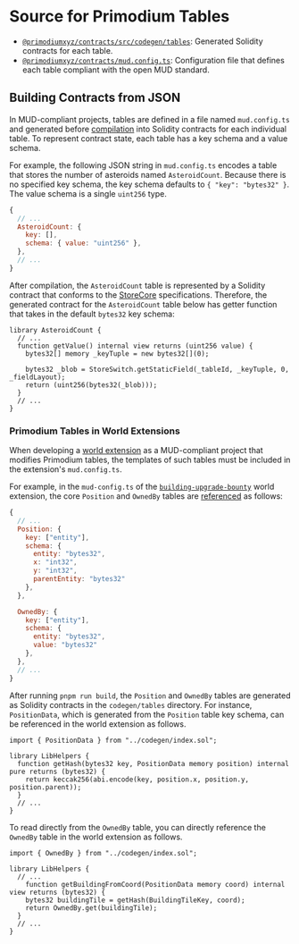 # Source for Primodium Tables

- [`@primodiumxyz/contracts/src/codegen/tables`](https://github.com/primodiumxyz/contracts/blob/main/src/codegen/tables): Generated Solidity contracts for each table.
- [`@primodiumxyz/contracts/mud.config.ts`](https://github.com/primodiumxyz/contracts/blob/main/mud.config.ts): Configuration file that defines each table compliant with the open MUD standard.

## Building Contracts from JSON

In MUD-compliant projects, tables are defined in a file named `mud.config.ts` and generated before [compilation](https://mud.dev/templates/typescript/contracts#mudconfigts) into Solidity contracts for each individual table. To represent contract state, each table has a key schema and a value schema.

For example, the following JSON string in `mud.config.ts` encodes a table that stores the number of asteroids named `AsteroidCount`. Because there is no specified key schema, the key schema defaults to `{ "key": "bytes32" }`. The value schema is a single `uint256` type.

```js filename="@primodiumxyz/contracts/mud.config.ts" showLineNumbers
{
  // ...
  AsteroidCount: {
    key: [],
    schema: { value: "uint256" },
  },
  // ...
}
```

After compilation, the `AsteroidCount` table is represented by a Solidity contract that conforms to the [StoreCore](https://mud.dev/store/reference/store-core) specifications. Therefore, the generated contract for the `AsteroidCount` table below has getter function that takes in the default `bytes32` key schema:

```solidity copy filename="@primodiumxyz/contracts/src/codegen/tables/AsteroidCount.sol" showLineNumbers {4}
library AsteroidCount {
  // ...
  function getValue() internal view returns (uint256 value) {
    bytes32[] memory _keyTuple = new bytes32[](0);

    bytes32 _blob = StoreSwitch.getStaticField(_tableId, _keyTuple, 0, _fieldLayout);
    return (uint256(bytes32(_blob)));
  }
  // ...
}
```

### Primodium Tables in World Extensions

When developing a [world extension](../world-extension.mdx) as a MUD-compliant project that modifies Primodium tables, the templates of such tables must be included in the extension's `mud.config.ts`.

For example, in the `mud-config.ts` of the [`building-upgrade-bounty`](../world-extension/examples.mdx) world extension, the core `Position` and `OwnedBy` tables are [referenced](https://github.com/primodiumxyz/developer/blob/bca59e31bce35ce3b9feada4ee42b0259b5e371a/examples/building-upgrade-bounty/packages/contracts/mud.config.ts#L21-L35) as follows:

```js copy filename="/examples/building-upgrade-bounty/packages/contracts/mud.config.ts#L21-L35" showLineNumbers
{
  // ...
  Position: {
    key: ["entity"],
    schema: { 
      entity: "bytes32", 
      x: "int32", 
      y: "int32", 
      parentEntity: "bytes32" 
    },
  },

  OwnedBy: {
    key: ["entity"],
    schema: { 
      entity: "bytes32", 
      value: "bytes32"
    },
  },
  // ...
}
```

After running `pnpm run build`, the `Position` and `OwnedBy` tables are generated as Solidity contracts in the `codegen/tables` directory. For instance, `PositionData`, which is generated from the `Position` table key schema, can be referenced in the world extension as follows.

```solidity copy filename="/examples/building-upgrade-bounty/packages/contracts/src/libraries/LibHelpers.sol" showLineNumbers {1,4}
import { PositionData } from "../codegen/index.sol";

library LibHelpers {
  function getHash(bytes32 key, PositionData memory position) internal pure returns (bytes32) {
    return keccak256(abi.encode(key, position.x, position.y, position.parent));
  }
  // ...
}
```

To read directly from the `OwnedBy` table, you can directly reference the `OwnedBy` table in the world extension as follows.

```solidity copy filename="/examples/building-upgrade-bounty/packages/contracts/src/libraries/LibHelpers.sol" showLineNumbers {1,7}
import { OwnedBy } from "../codegen/index.sol";

library LibHelpers {
  // ...
    function getBuildingFromCoord(PositionData memory coord) internal view returns (bytes32) {
    bytes32 buildingTile = getHash(BuildingTileKey, coord);
    return OwnedBy.get(buildingTile);
  }
  // ...
}
```
